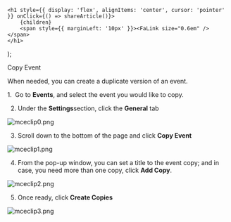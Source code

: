 

    <h1 style={{ display: 'flex', alignItems: 'center', cursor: 'pointer' }} onClick={() => shareArticle()}>
        {children} 
        <span style={{ marginLeft: '10px' }}><FaLink size="0.6em" /></span>
    </h1>
);

<ToastContainer />

<ClickableTitle>Copy Event</ClickableTitle>




When needed, you can create a duplicate version of an event. 


1.  Go to **Events**, and select the event you would like to copy. 


2. Under the **Settings**section, click the **General** tab 


![mceclip0.png](../../../resources/article-images/12775757620371-Copy-Event_1.png)


3. Scroll down to the bottom of the page and click **Copy Event** 


![mceclip1.png](../../../resources/article-images/12775757620371-Copy-Event_2.png)


4. From the pop-up window, you can set a title to the event copy; and in case, you need more than one copy, click **Add Copy**. 


![mceclip2.png](../../../resources/article-images/12775757620371-Copy-Event_3.png)


5. Once ready, click **Create Copies**


![mceclip3.png](../../../resources/article-images/12775757620371-Copy-Event_4.png)



